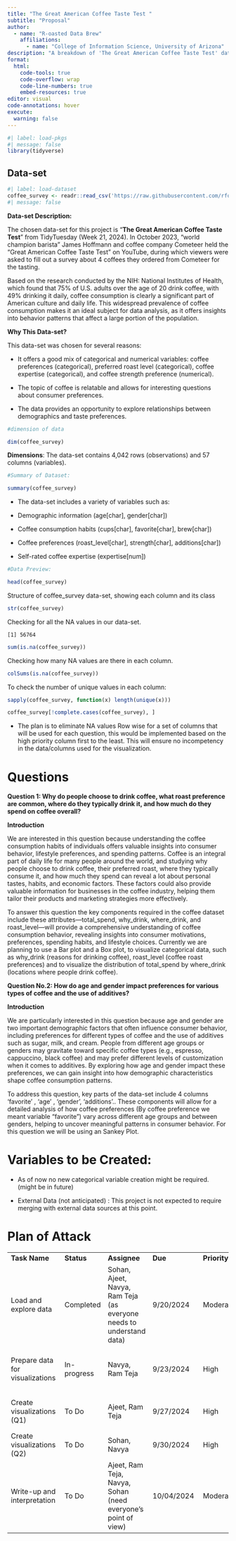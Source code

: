 ```yaml
---
title: "The Great American Coffee Taste Test "
subtitle: "Proposal"
author: 
  - name: "R-oasted Data Brew"
    affiliations:
      - name: "College of Information Science, University of Arizona"
description: "A breakdown of 'The Great American Coffee Taste Test' data specifically looking to explore relationships between demographics and taste preferences."
format:
  html:
    code-tools: true
    code-overflow: wrap
    code-line-numbers: true
    embed-resources: true
editor: visual
code-annotations: hover
execute:
  warning: false
---
```


```r
#| label: load-pkgs
#| message: false
library(tidyverse)
```

## Data-set

```r
#| label: load-dataset
coffee_survey <- readr::read_csv('https://raw.githubusercontent.com/rfordatascience/tidytuesday/master/data/2024/2024-05-14/coffee_survey.csv')
#| message: false
```

**Data-set Description:** 

The chosen data-set for this project is "**The Great American Coffee Taste Test**" from TidyTuesday (Week 21, 2024). In October 2023, "world champion barista" James Hoffmann and coffee company Cometeer held the "Great American Coffee Taste Test" on YouTube, during which viewers were asked to fill out a survey about 4 coffees they ordered from Cometeer for the tasting.  

Based on the research conducted by the NIH: National Institutes of Health, which found that 75% of U.S. adults over the age of 20 drink coffee, with 49% drinking it daily, coffee consumption is clearly a significant part of American culture and daily life. This widespread prevalence of coffee consumption makes it an ideal subject for data analysis, as it offers insights into behavior patterns that affect a large portion of the population.

**Why This Data-set?** 

This data-set was chosen for several reasons: 

-   It offers a good mix of categorical and numerical variables: coffee preferences (categorical), preferred roast level (categorical), coffee expertise (categorical), and coffee strength preference (numerical). 

-   The topic of coffee is relatable and allows for interesting questions about consumer preferences. 

-   The data provides an opportunity to explore relationships between demographics and taste preferences. 

```r
#dimension of data 

dim(coffee_survey) 
```

**Dimensions**: The data-set contains 4,042 rows (observations) and 57 columns (variables).

```r
#Summary of Dataset:  

summary(coffee_survey) 

```

-   The data-set includes a variety of variables such as:

-   Demographic information (age\[char\], gender\[char\])

-   Coffee consumption habits (cups\[char\], favorite\[char\], brew\[char\])

-   Coffee preferences (roast_level\[char\], strength\[char\], additions\[char\])

-   Self-rated coffee expertise (expertise\[num\])

```r
#Data Preview: 

head(coffee_survey) 
```

Structure of coffee_survey data-set, showing each column and its class

```r
str(coffee_survey)

```

Checking for all the NA values in our data-set.

```         
[1] 56764
```

```r

sum(is.na(coffee_survey))


```

Checking how many NA values are there in each column.

```r
colSums(is.na(coffee_survey))

```

To check the number of unique values in each column: 

```r
sapply(coffee_survey, function(x) length(unique(x))) 
```

```r
coffee_survey[!complete.cases(coffee_survey), ]

```

-   The plan is to eliminate NA values Row wise for a set of columns that will be used for each question, this would be implemented based on the high priority column first to the least. This will ensure no incompetency in the data/columns used for the visualization.

# **Questions**

**Question 1: Why do people choose to drink coffee, what roast preference are common, where do they typically drink it, and how much do they spend on coffee overall?** 

**Introduction** 

We are interested in this question because understanding the coffee consumption habits of individuals offers valuable insights into consumer behavior, lifestyle preferences, and spending patterns. Coffee is an integral part of daily life for many people around the world, and studying why people choose to drink coffee, their preferred roast, where they typically consume it, and how much they spend can reveal a lot about personal tastes, habits, and economic factors. These factors could also provide valuable information for businesses in the coffee industry, helping them tailor their products and marketing strategies more effectively. 

To answer this question the key components required in the coffee dataset include these attributes—total_spend, why_drink, where_drink, and roast_level—will provide a comprehensive understanding of coffee consumption behavior, revealing insights into consumer motivations, preferences, spending habits, and lifestyle choices. Currently we are planning to use a Bar plot and a Box plot, to visualize categorical data, such as why_drink (reasons for drinking coffee), roast_level (coffee roast preferences) and to visualize the distribution of total_spend by where_drink (locations where people drink coffee).

**Question No.2: How do age and gender impact preferences for various types of coffee and the use of additives?** 

**Introduction** 

We are particularly interested in this question because age and gender are two important demographic factors that often influence consumer behavior, including preferences for different types of coffee and the use of additives such as sugar, milk, and cream. People from different age groups or genders may gravitate toward specific coffee types (e.g., espresso, cappuccino, black coffee) and may prefer different levels of customization when it comes to additives. By exploring how age and gender impact these preferences, we can gain insight into how demographic characteristics shape coffee consumption patterns.  

To address this question, key parts of the data-set include 4 columns ‘favorite’ , ‘age’ , ‘gender’, ‘additions’.. These components will allow for a detailed analysis of how coffee preferences (By coffee preference we meant variable "favorite") vary across different age groups and between genders, helping to uncover meaningful patterns in consumer behavior. For this question we will be using an Sankey Plot.

# **Variables to be Created:** 

-   As of now no new categorical variable creation might be required. (might be in future)  

-   External Data (not anticipated) : This project is not expected to require merging with external data sources at this point.

# **Plan of Attack**

|                                  |             |                                                                      |             |               |                                                                         |
|------------|------------|------------|------------|------------|------------|
| **Task Name**                    | **Status**  | **Assignee**                                                         | **Due**     | **Priority**  | **Summary**                                                             |
| Load and explore data            | Completed   | Sohan, Ajeet, Navya, Ram Teja (as everyone needs to understand data) | 9/20/2024   | Moderate      | Read data, check data types, identify missing values.                   |
| Prepare data for visualizations  | In-progress | Navya, Ram Teja                                                      | 9/23/2024   | High          | Create new variables if needed, clean and format data.                  |
| Create visualizations (Q1)       | To Do       | Ajeet, Ram Teja                                                      | 9/27/2024   | High          | Generate Boxplots and Barplot for Q1.                                   |
| Create visualizations (Q2)       | To Do       | Sohan, Navya                                                         | 9/30/2024   | High          | Generate a Sankey plot for Q2.                                          |
| Write-up and interpretation      | To Do       | Ajeet, Ram Teja, Navya, Sohan (need everyone's point of view)        | 10/04/2024  | Moderate      | Explain findings, discuss insights, limitations, and draw conclusions.  |
